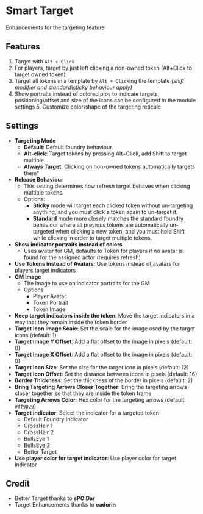 
# Smart Target

Enhancements for the targeting feature

## Features

<ImageButBetter
  src='/images/Smart-Target/Stpips.png'
  alt='Alternate Targeting Indicators'
  width={2000}
  height={2000}
  className={styles.wikiimagesmall}
/>

1. Target with `Alt + Click`
1. For players, target by just left clicking a non-owned
   token (Alt+Click to target owned token)
3. Target all tokens in a template by `Alt + Click`ing the template
   *(shift modifier and standard\\sticky behaviour apply)*
4. Show portraits instead of colored pips to indicate targets, positioning\\offset and
   size of the icons can be configured in the module settings 5. Customize color\\shape
   of the targeting reticule

## Settings

<ImageButBetter
  src='/images/Smart-Target/Streticules.png'
  alt='Custom Targeting Reticules'
  width={2000}
  height={2000}
  className={styles.wikiimage}
/>

- **Targeting Mode**
  - **Default**: Default foundry behaviour.
  - **Alt-click**: Target tokens by pressing Alt+Click, add Shift to
    target multiple.
  - **Always Target**: Clicking on non-owned tokens automatically
    targets them"
- **Release Behaviour**
  - This setting determines how refresh target
    behaves when clicking multiple tokens.
  - Options:
    - **Sticky** mode will target each clicked token without
      un-targeting anything, and you must click a token again to
      un-target it.
    - **Standard** mode more closely matches the standard foundry
      behaviour where all previous tokens are automatically
      un-targeted when clicking a new token, and you must hold Shift
      while clicking in order to target multiple tokens.
- **Show indicator portraits instead of colors**
  - Uses avatar for GM,
    defaults to Token for players if no avatar is found for the assigned
    actor (requires refresh)
- **Use Tokens instead of Avatars**: Use tokens instead of avatars for
  players target indicators
- **GM Image**
  - The image to use on indicator portraits for the GM
  - Options
    - Player Avatar
    - Token Portrait
    - Token Image
- **Keep target indicators inside the token**: Move the target indicators
  in a way that they remain inside the token border
- **Target Icon Image Scale**: Set the scale for the image used by the
  target icons (default: 1)
- **Target Image Y Offset**: Add a flat offset to the image in pixels
  (default: 0)
- **Target Image X Offset**: Add a flat offset to the image in pixels
  (default: 0)
- **Target Icon Size**: Set the size for the target icon in pixels
  (default: 12)
- **Target Icon Offset**: Set the distance between icons in pixels
  (default: 16)
- **Border Thickness**: Set the thickness of the border in pixels
  (default: 2)
- **Bring Targeting Arrows Closer Together**: Bring the targeting arrows
  closer together so that they are inside the token frame
- **Targeting Arrows Color**: Hex color for the targeting arrows (default:
  `#ff9829`)
- **Target indicator**: Select the indicator for a targeted token
  - Default Foundry Indicator
  - CrossHair 1
  - CrossHair 2
  - BullsEye 1
  - BullsEye 2
  - Better Target
- **Use player color for target indicator**: Use player color for target indicator

## Credit

- Better Target thanks to **sPOiDar**
- Target Enhancements thanks to **eadorin**
